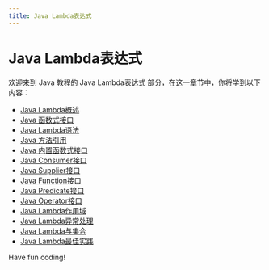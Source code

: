 ```yaml
---
title: Java Lambda表达式
---
```


# Java Lambda表达式

欢迎来到 Java 教程的 Java Lambda表达式 部分，在这一章节中，你将学到以下内容：

- [Java Lambda概述](./0-java-lambda-overview.mdx)
- [Java 函数式接口](./1-java-functional-interface.mdx)
- [Java Lambda语法](./2-java-lambda-syntax.mdx)
- [Java 方法引用](./3-java-method-reference.mdx)
- [Java 内置函数式接口](./4-java-built-in-functional-interface.mdx)
- [Java Consumer接口](./5-java-consumer-interface.mdx)
- [Java Supplier接口](./6-java-supplier-interface.mdx)
- [Java Function接口](./7-java-function-interface.mdx)
- [Java Predicate接口](./8-java-predicate-interface.mdx)
- [Java Operator接口](./9-java-operator-interface.mdx)
- [Java Lambda作用域](./10-java-lambda-scope.mdx)
- [Java Lambda异常处理](./11-java-lambda-exception-handling.mdx)
- [Java Lambda与集合](./12-java-lambda-and-collections.mdx)
- [Java Lambda最佳实践](./13-java-lambda-best-practices.mdx)

Have fun coding!